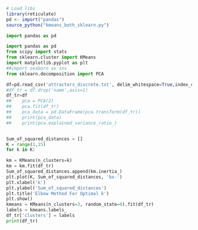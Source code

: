 ```r
# Load libs
library(reticulate)
pd <- import("pandas")
source_python("kmeans_both_sklearn.py")
```

```python
import pandas as pd
```


```python
import pandas as pd
from scipy import stats
from sklearn.cluster import KMeans
import matplotlib.pyplot as plt
##import seaborn as sns
from sklearn.decomposition import PCA

df=pd.read_csv('attractors_discrete.txt', delim_whitespace=True,index_col = ["name"])
#df_tr = df.drop('name',axis=1)
df_tr=df
##    pca = PCA(2)
##    pca.fit(df_tr) 
##    pca_data = pd.DataFrame(pca.transform(df_tr))
##    print(pca_data)
##    print(pca.explained_variance_ratio_)


Sum_of_squared_distances = []
K = range(1,15)
for k in K:

km = KMeans(n_clusters=k)
km = km.fit(df_tr)
Sum_of_squared_distances.append(km.inertia_)
plt.plot(K, Sum_of_squared_distances, 'bx-')
plt.xlabel('k')
plt.ylabel('Sum_of_squared_distances')
plt.title('Elbow Method For Optimal k')
plt.show()
kmeans = KMeans(n_clusters=3, random_state=0).fit(df_tr)
labels = kmeans.labels_
df_tr['clusters'] = labels
print(df_tr)

```

